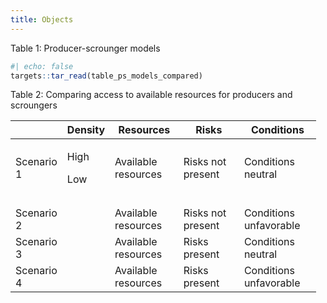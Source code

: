 ```yaml
---
title: Objects
---
```


Table 1: Producer-scrounger models

```r
#| echo: false
targets::tar_read(table_ps_models_compared)
```

Table 2: Comparing access to available resources for producers and scroungers

+------------+---------+---------------------+-------------------+------------------------+
|            | Density | Resources           | Risks             | Conditions             |
+============+=========+=====================+===================+========================+
| Scenario 1 | High    | Available resources | Risks not present | Conditions neutral     |
|            |         |                     |                   |                        |
|            | Low     |                     |                   |                        |
+------------+---------+---------------------+-------------------+------------------------+
|            |         |                     |                   |                        |
+------------+---------+---------------------+-------------------+------------------------+
|            |         |                     |                   |                        |
+------------+---------+---------------------+-------------------+------------------------+
| Scenario 2 |         | Available resources | Risks not present | Conditions unfavorable |
+------------+---------+---------------------+-------------------+------------------------+
| Scenario 3 |         | Available resources | Risks present     | Conditions neutral     |
+------------+---------+---------------------+-------------------+------------------------+
| Scenario 4 |         | Available resources | Risks present     | Conditions unfavorable |
+------------+---------+---------------------+-------------------+------------------------+
